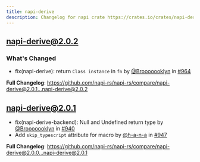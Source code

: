 ```yaml
---
title: napi-derive
description: Changelog for napi crate https://crates.io/crates/napi-derive
---
```


## [napi-derive@2.0.2](https://github.com/napi-rs/napi-rs/releases/tag/napi-derive%402.0.2)

### What's Changed

- fix(napi-derive): return `Class instance` in `fn` by [@Brooooooklyn](https://github.com/Brooooooklyn) in [#964](https://github.com/napi-rs/napi-rs/pull/964)

**Full Changelog**: https://github.com/napi-rs/napi-rs/compare/napi-derive@2.0.1...napi-derive@2.0.2

## [napi-derive@2.0.1](https://github.com/napi-rs/napi-rs/releases/tag/napi-derive%402.0.1)

- fix(napi-derive-backend): Null and Undefined return type by [@Brooooooklyn](https://github.com/Brooooooklyn) in [#940](https://github.com/napi-rs/napi-rs/pull/940)
- Add `skip_typescript` attribute for macro by [@h-a-n-a](https://github.com/h-a-n-a) in [#947](https://github.com/napi-rs/napi-rs/pull/947)

**Full Changelog**: https://github.com/napi-rs/napi-rs/compare/napi-derive@2.0.0...napi-derive@2.0.1

